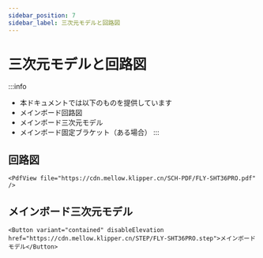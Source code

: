 ```yaml
---
sidebar_position: 7
sidebar_label: 三次元モデルと回路図
---
```


# 三次元モデルと回路図


:::info
* 本ドキュメントでは以下のものを提供しています
* メインボード回路図
* メインボード三次元モデル
* メインボード固定ブラケット（ある場合）
:::

## 回路図

    <PdfView file="https://cdn.mellow.klipper.cn/SCH-PDF/FLY-SHT36PRO.pdf" />


## メインボード三次元モデル

    <Button variant="contained" disableElevation href="https://cdn.mellow.klipper.cn/STEP/FLY-SHT36PRO.step">メインボードモデル</Button>
